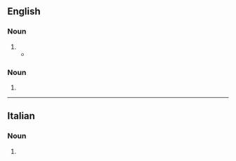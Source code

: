 ==English==

===Noun===
{{en-noun|~|s|zeppoli}}

# {{alternative form of|zeppola|lang=en}}
#* {{quote-journal|lang=en|date=August 6, 2007|author=David Gonzalez|title=A Neighborhood Balks at a Chain Restaurant|work=New York Times|url=http://www.nytimes.com/2007/08/06/nyregion/06pizza.html
|passage=Of all the spots the franchise could have chosen, why, he asks, did it have to be on the other side of the wall where two centurion busts stand guard above customers waiting for '''zeppoles''' or Sicilian slices?}}

===Noun===
{{head|en|noun form}}

# {{plural of|zeppola|lang=en}}

----

==Italian==

===Noun===
{{head|it|noun plural form|g=f}}

# {{plural of|zeppola|lang=it}}